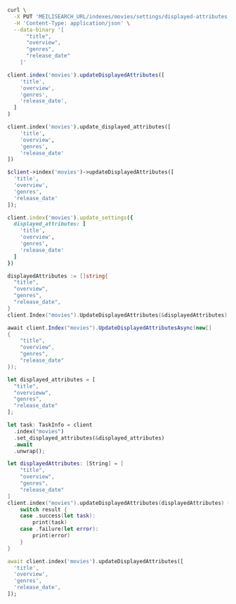 <CodeGroup>

```bash cURL
curl \
  -X PUT 'MEILISEARCH_URL/indexes/movies/settings/displayed-attributes' \
  -H 'Content-Type: application/json' \
  --data-binary '[
      "title",
      "overview",
      "genres",
      "release_date"
    ]'
```

```javascript JS
client.index('movies').updateDisplayedAttributes([
    'title',
    'overview',
    'genres',
    'release_date',
  ]
)
```

```python Python
client.index('movies').update_displayed_attributes([
    'title',
    'overview',
    'genres',
    'release_date'
])
```

```php PHP
$client->index('movies')->updateDisplayedAttributes([
  'title',
  'overview',
  'genres',
  'release_date'
]);
```

```ruby Ruby
client.index('movies').update_settings({
  displayed_attributes: [
    'title',
    'overview',
    'genres',
    'release_date'
  ]
})
```

```go Go
displayedAttributes := []string{
  "title",
  "overview",
  "genres",
  "release_date",
}
client.Index("movies").UpdateDisplayedAttributes(&displayedAttributes)
```

```csharp C#
await client.Index("movies").UpdateDisplayedAttributesAsync(new[]
{
    "title",
    "overview",
    "genres",
    "release_date"
});
```

```rust Rust
let displayed_attributes = [
  "title",
  "overvieww",
  "genres",
  "release_date"
];

let task: TaskInfo = client
  .index("movies")
  .set_displayed_attributes(&displayed_attributes)
  .await
  .unwrap();
```

```swift Swift
let displayedAttributes: [String] = [
    "title",
    "overview",
    "genres",
    "release_date"
]
client.index("movies").updateDisplayedAttributes(displayedAttributes) { (result) in
    switch result {
    case .success(let task):
        print(task)
    case .failure(let error):
        print(error)
    }
}
```

```dart Dart
await client.index('movies').updateDisplayedAttributes([
  'title',
  'overview',
  'genres',
  'release_date',
]);
```
</CodeGroup>